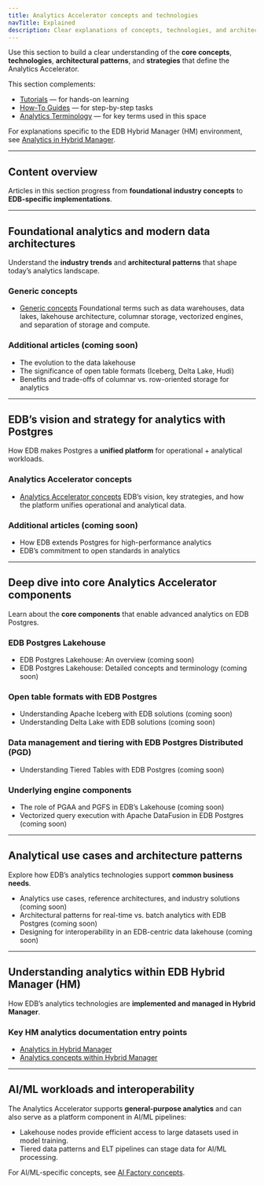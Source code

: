 ```yaml
---
title: Analytics Accelerator concepts and technologies
navTitle: Explained
description: Clear explanations of concepts, technologies, and architecture patterns that power the Analytics Accelerator and related EDB offerings.
---
```


Use this section to build a clear understanding of the **core concepts**, **technologies**, **architectural patterns**, and **strategies** that define the Analytics Accelerator.

This section complements:

-   [Tutorials](../tutorials) — for hands-on learning
-   [How-To Guides](/edb-postgres-ai/hybrid-manager/analytics/learn/how-to/) — for step-by-step tasks
-   [Analytics Terminology](terminology) — for key terms used in this space

For explanations specific to the EDB Hybrid Manager (HM) environment, see [Analytics in Hybrid Manager](../../../hybrid-manager/analytics).

* * *

## Content overview

Articles in this section progress from **foundational industry concepts** to **EDB-specific implementations**.

* * *

## Foundational analytics and modern data architectures

Understand the **industry trends** and **architectural patterns** that shape today’s analytics landscape.

### Generic concepts

-   [Generic concepts](./generic-concepts)
    Foundational terms such as data warehouses, data lakes, lakehouse architecture, columnar storage, vectorized engines, and separation of storage and compute.

### Additional articles (coming soon)

-   The evolution to the data lakehouse
-   The significance of open table formats (Iceberg, Delta Lake, Hudi)
-   Benefits and trade-offs of columnar vs. row-oriented storage for analytics

* * *

## EDB’s vision and strategy for analytics with Postgres

How EDB makes Postgres a **unified platform** for operational + analytical workloads.

### Analytics Accelerator concepts

-   [Analytics Accelerator concepts](analytics-concepts)
    EDB’s vision, key strategies, and how the platform unifies operational and analytical data.

### Additional articles (coming soon)

-   How EDB extends Postgres for high-performance analytics
-   EDB’s commitment to open standards in analytics

* * *

## Deep dive into core Analytics Accelerator components

Learn about the **core components** that enable advanced analytics on EDB Postgres.

### EDB Postgres Lakehouse

-   EDB Postgres Lakehouse: An overview (coming soon)
-   EDB Postgres Lakehouse: Detailed concepts and terminology (coming soon)

### Open table formats with EDB Postgres

-   Understanding Apache Iceberg with EDB solutions (coming soon)
-   Understanding Delta Lake with EDB solutions (coming soon)

### Data management and tiering with EDB Postgres Distributed (PGD)

-   Understanding Tiered Tables with EDB Postgres (coming soon)

### Underlying engine components

-   The role of PGAA and PGFS in EDB’s Lakehouse (coming soon)
-   Vectorized query execution with Apache DataFusion in EDB Postgres (coming soon)

* * *

## Analytical use cases and architecture patterns

Explore how EDB’s analytics technologies support **common business needs**.

-   Analytics use cases, reference architectures, and industry solutions (coming soon)
-   Architectural patterns for real-time vs. batch analytics with EDB Postgres (coming soon)
-   Designing for interoperability in an EDB-centric data lakehouse (coming soon)

* * *

## Understanding analytics within EDB Hybrid Manager (HM)

How EDB’s analytics technologies are **implemented and managed in Hybrid Manager**.

### Key HM analytics documentation entry points

-   [Analytics in Hybrid Manager](../../../hybrid-manager/analytics)
-   [Analytics concepts within Hybrid Manager](../../../hybrid-manager/analytics/learn/analytics_concepts)

* * *

## AI/ML workloads and interoperability

The Analytics Accelerator supports **general-purpose analytics** and can also serve as a platform component in AI/ML pipelines:

-   Lakehouse nodes provide efficient access to large datasets used in model training.
-   Tiered data patterns and ELT pipelines can stage data for AI/ML processing.

For AI/ML-specific concepts, see [AI Factory concepts](../../ai-factory/learn/explained/concepts).
